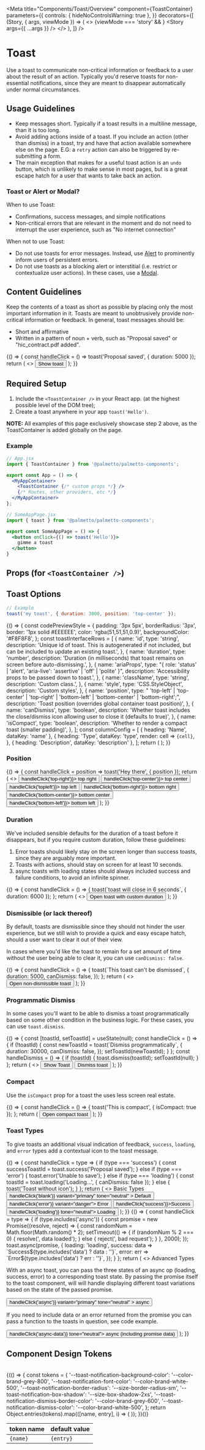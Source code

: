 
<Meta
  title="Components/Toast/Overview"
  component={ToastContainer}
  parameters={{
    controls: { hideNoControlsWarning: true },
  }}
  decorators={[
    (Story, { args, viewMode }) => (
      <>
        {viewMode === 'story' && <ToastContainer />}
        <Story args={{ ...args }} />
      </>
    ),
  ]}
/>

<!-- Required for all toasts to show up on the page. -->

<ToastContainer />

# Toast

Use a toast to communicate non-critical information or feedback to a user about the result of an action.
Typically you'd reserve toasts for non-essential notifications, since they are meant to disappear automatically
under normal circumstances.

## Usage Guidelines

- Keep messages short. Typically if a toast results in a multiline message, than it is too long.
- Avoid adding actions inside of a toast. If you include an action (other than dismiss) in a toast,
  try and have that action available somewhere else on the page.
  E.G: a `retry` action can also be triggered by re-submitting a form.
- The main exception that makes for a useful toast action is an `undo` button, which is unlikely to make sense
  in most pages, but is a great escape hatch for a user that wants to take back an action.

### Toast or Alert or Modal?

When to use Toast:

- Confirmations, success messages, and simple notifications
- Non-critical errors that are relevant in the moment and do not need to interrupt the user experience, such as "No internet connection"

When not to use Toast:

- Do not use toasts for error messages. Instead, use [Alert](?path=/docs/components-alert-overview--default-story) to prominently inform users of persistent errors.
- Do not use toasts as a blocking alert or interstitial (i.e. restrict or contextualize user actions). In these
  cases, use a [Modal](?path=/docs/components-modal-overview--default-story).

## Content Guidelines

Keep the contents of a toast as short as possible by placing only the most important information in it. Toasts are meant to unobtrusively provide non-critical information or feedback. In general, toast messages should be:

- Short and affirmative
- Written in a pattern of noun + verb, such as "Proposal saved" or "hic_contract.pdf added".

<Canvas isExpanded>
  <Story
    name="Default"
    parameters={{
      design: {
        type: 'figma',
        url: 'https://www.figma.com/file/k1kOsplTGXvSSMQQCzhCND/Palmetto-Design-System?node-id=606%3A7733',
      },
    }}
  >
    {() => {
      const handleClick = () => toast('Proposal saved', { duration: 5000 });
      return (
        <>
          <Button onClick={handleClick} tone="neutral">
            Show toast
          </Button>
        </>
      );
    }}
  </Story>
</Canvas>

## Required Setup

1. Include the `<ToastContainer />` in your React app. (at the highest possible level of the DOM tree);
2. Create a toast anywhere in your app `toast('Hello')`.

**NOTE:** All examples of this page exclusively showcase step 2 above, as the ToastContainer is added globally on the page.

### Example

```jsx
// App.jsx
import { ToastContainer } from '@palmetto/palmetto-components';

export const App = () => {
  <MyAppContainer>
    <ToastContainer {/* custom props */} />
    {/* Routes, other providers, etc */}
  </MyAppContainer>
};

// SomeAppPage.jsx
import { toast } from '@palmetto/palmetto-components';

export const SomeAppPage = () => {
  <button onClick={() => toast('Hello')}>
    gimme a toast
  </button>
}
```

## Props (for `<ToastContainer />`)

<ArgsTable of={ToastContainer} />

## Toast Options

```jsx
// Example
toast('my toast', { duration: 3000, position: 'top-center' });
```

<Canvas>
  <Story name="Column">
    {() => {
      const codePreviewStyle = {
        padding: '3px 5px',
        borderRadius: '3px',
        border: '1px solid #EEEEEE',
        color: 'rgba(51,51,51,0.9)',
        backgroundColor: '#F8F8F8',
      };
      const toastInterfaceRows = [
        {
          name: 'id',
          type: 'string',
          description:
            'Unique id of toast. This is autogenerated if not included, but can be included to update an existing toast.',
        },
        {
          name: 'duration',
          type: 'number',
          description:
            'Duration (in milliseconds) that toast remains on screen before auto-dismissing.',
        },
        {
          name: 'ariaProps',
          type: "{ role: 'status' | 'alert', 'aria-live': 'assertive' | 'off' | 'polite' }",
          description: 'Accessibility props to be passed down to toast.',
        },
        {
          name: 'className',
          type: 'string',
          description: 'Custom class.',
        },
        {
          name: 'style',
          type: 'CSS.StyleObject',
          description: 'Custom styles',
        },
        {
          name: 'position',
          type: "  'top-left' | 'top-center' | 'top-right' | 'bottom-left' | 'bottom-center' | 'bottom-right';",
          description:
            'Toast position (overrides global container toast position)',
        },
        {
          name: 'canDismiss',
          type: 'boolean',
          description:
            'Whether toast includes the close/dismiss icon allowing user to close it (defaults to true)',
        },
        {
          name: 'isCompact',
          type: 'boolean',
          description: 'Whether to render a compact toast (smaller padding)',
        },
      ];
      const columnConfig = [
        { heading: 'Name', dataKey: 'name' },
        {
          heading: 'Type',
          dataKey: 'type',
          render: cell => <code style={codePreviewStyle}>{cell}</code>,
        },
        { heading: 'Description', dataKey: 'description' },
      ];
      return (
        <Table rowKey="name" columns={columnConfig} rows={toastInterfaceRows} />
      );
    }}
  </Story>
</Canvas>

### Position

<Canvas isExpanded>
  <Story name="Position">
    {() => {
      const handleClick = position => toast('Hey there', { position });
      return (
        <>
          <Box gap="md" direction="row">
            <Button tone="neutral" onClick={() => handleClick('top-right')}>
              top right
            </Button>
            <Button tone="neutral" onClick={() => handleClick('top-center')}>
              top center
            </Button>
            <Button tone="neutral" onClick={() => handleClick('topleft')}>
              top left
            </Button>
            <Button tone="neutral" onClick={() => handleClick('bottom-right')}>
              bottom right
            </Button>
            <Button tone="neutral" onClick={() => handleClick('bottom-center')}>
              bottom center
            </Button>
            <Button tone="neutral" onClick={() => handleClick('bottom-left')}>
              bottom left
            </Button>
          </Box>
        </>
      );
    }}
  </Story>
</Canvas>

### Duration

We've included sensible defaults for the duration of a toast before it disappears, but if you require custom duration, follow these guidelines:

1. Error toasts should likely stay on the screen
   longer than success toasts, since they are arguably more important.
2. Toasts with actions, should stay on screen for at least 10 seconds.
3. async toasts with loading states should always included success and failure conditions,
   to avoid an infinite spinner.

<Canvas isExpanded>
  <Story name="Duration">
    {() => {
      const handleClick = () => {
        toast(`toast will close in 6 seconds`, { duration: 6000 });
      };
      return (
        <>
          <Box gap="md" direction="row">
            <Button onClick={handleClick} tone="neutral">
              Open toast with custom duration
            </Button>
          </Box>
        </>
      );
    }}
  </Story>
</Canvas>

### Dismissible (or lack thereof)

By default, toasts are dismissible since they
should not hinder the user experience, but we still wish to provide a quick and easy
escape hatch, should a user want to clear it out of their view.

In cases where you'd like the toast to remain for a set amount of time
without the user being able to clear it, you can use `canDismiss: false`.

<Canvas isExpanded>
  <Story name="Dismissible">
    {() => {
      const handleClick = () => {
        toast(`This toast can't be dismissed`, {
          duration: 5000,
          canDismiss: false,
        });
      };
      return (
        <>
          <Box gap="md" direction="row">
            <Button onClick={handleClick} tone="neutral">
              Open non-dismissible toast
            </Button>
          </Box>
        </>
      );
    }}
  </Story>
</Canvas>

### Programmatic Dismiss

In some cases you'll want to be able to dismiss a toast programmatically based on some other condition in the business logic.
For these cases, you can use `toast.dismiss`.

<Canvas isExpanded>
  <Story name="Programmatic Dismiss">
    {() => {
      const [toastId, setToastId] = useState(null);
      const handleClick = () => {
        if (!toastId) {
          const newToastId = toast(`Dismiss programmatically`, {
            duration: 30000,
            canDismiss: false,
          });
          setToastId(newToastId);
        }
      };
      const handleDismiss = () => {
        if (toastId) {
          toast.dismiss(toastId);
          setToastId(null);
        }
      };
      return (
        <>
          <Box gap="md" direction="row">
            <Button onClick={handleClick} tone="neutral" isDisabled={!!toastId}>
              Show Toast
            </Button>
            <Button
              variant="secondary"
              tone="neutral"
              isDisabled={!toastId}
              onClick={handleDismiss}
            >
              Dismiss toast
            </Button>
          </Box>
        </>
      );
    }}
  </Story>
</Canvas>

### Compact

Use the `isCompact` prop for a toast the uses less screen real estate.

<Canvas isExpanded>
  <Story name="Compact">
    {() => {
      const handleClick = () => {
        toast('This is compact', { isCompact: true });
      };
      return (
        <Button onClick={handleClick} tone="neutral">
          Open compact toast
        </Button>
      );
    }}
  </Story>
</Canvas>

### Toast Types

To give toasts an additional visual indication of feedback, `success`, `loading`, and `error` types add a contextual icon to the toast message.

<Canvas isExpanded>
  <Story name="Basic Types">
    {() => {
      const handleClick = type => {
        if (type === 'success') {
          const successToastId = toast.success('Proposal saved');
        } else if (type === 'error') {
          toast.error('Unable to save');
        } else if (type === 'loading') {
          const toastId = toast.loading('Loading...', { canDismiss: false });
        } else {
          toast('Toast without icon');
        }
      };
      return (
        <>
          <Box fontSize="lg" fontWeight="bold" margin="0 0 md 0">
            Basic Types
          </Box>
          <Box childGap="md" direction="row">
            <Button
              onClick={() => handleClick('blank')}
              variant="primary"
              tone="neutral"
            >
              Default
            </Button>
            <Button onClick={() => handleClick('error')} variant="danger">
              Error
            </Button>
            <Button onClick={() => handleClick('success')}>Success</Button>
            <Button onClick={() => handleClick('loading')} tone="neutral">
              Loading
            </Button>
          </Box>
        </>
      );
    }}
  </Story>
</Canvas>

<Canvas isExpanded>
  <Story name="Advanced Types">
    {() => {
      const handleClick = type => {
        if (type.includes('async')) {
          const promise = new Promise((resolve, reject) => {
            const randomNum = Math.floor(Math.random() * 2);
            setTimeout(() => {
              if (randomNum % 2 === 0) {
                resolve(', data loaded');
              } else {
                reject(', bad request');
              }
            }, 2000);
          });
          toast.async(promise, {
            loading: 'loading',
            success: data => `Success${type.includes('data') ? data : ''}`,
            error: err => `Error${type.includes('data') ? err : ''}`,
          });
        }
      };
      return (
        <>
          <Box fontSize="lg" fontWeight="bold" margin="0 0 md 0">
            Advanced Types
          </Box>
          <Box display="block" childGap="md">
            <Box display="block" childGap="sm">
              <p>
                With an async toast, you can pass the three states of an async
                op (loading, success, error) to a corresponding toast state. By
                passing the promise itself to the toast component, will will
                handle displaying different toast variations based on the state
                of the passed promise.
              </p>
              <Button
                onClick={() => handleClick('async')}
                variant="primary"
                tone="neutral"
              >
                async
              </Button>
            </Box>
            <Box display="block" childGap="sm">
              <p>
                If you need to include data or an error returned from the
                promise you can pass a function to the toasts in question, see
                code example.
              </p>
              <Button onClick={() => handleClick('async-data')} tone="neutral">
                async (including promise data)
              </Button>
            </Box>
          </Box>
        </>
      );
    }}
  </Story>
</Canvas>

## Component Design Tokens

<table>
  <thead>
    <tr>
      <th>token name</th>
      <th>default value</th>
    </tr>
  </thead>
  <tbody>
    {(() => {
      const tokens = {
        '--toast-notification-background-color': '--color-brand-grey-800',
        '--toast-notification-font-color': '--color-brand-white-500',
        '--toast-notification-border-radius': '--size-border-radius-sm',
        '--toast-notification-box-shadow': '--size-box-shadow-2xs',
        '--toast-notification-dismiss-border-color': '--color-brand-grey-600',
        '--toast-notification-dismiss-color': '--color-brand-white-500',
      };
      return Object.entries(tokens).map(([name, entry], i) => (
        <tr key={i}>
          <td>
            <code>{name}</code>
          </td>
          <td>
            <code>{entry}</code>
          </td>
        </tr>
      ));
    })()}
  </tbody>
</table>
